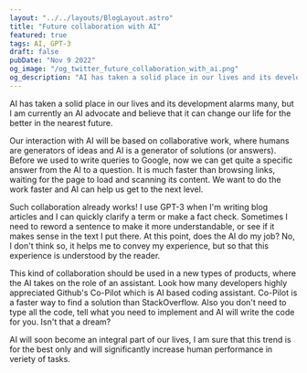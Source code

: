 ```yaml
---
layout: "../../layouts/BlogLayout.astro"
title: "Future collaboration with AI"
featured: true
tags: AI, GPT-3
draft: false
pubDate: "Nov 9 2022"
og_image: "/og_twitter_future_collaboration_with_ai.png"
og_description: "AI has taken a solid place in our lives and its development alarms many, but I am currently an AI advocate and believe that it can change our life for the better in the nearest future."
---
```


AI has taken a solid place in our lives and its development alarms many, but I am currently an AI advocate and believe that it can change our life for the better in the nearest future.

Our interaction with AI will be based on collaborative work, where humans are generators of ideas and AI is a generator of solutions (or answers). Before we used to write queries to Google, now we can get quite a specific answer from the AI to a question. It is much faster than browsing links, waiting for the page to load and scanning its content. We want to do the work faster and AI can help us get to the next level.

Such collaboration already works! I use GPT-3 when I'm writing blog articles and I can quickly clarify a term or make a fact check. Sometimes I need to reword a sentence to make it more understandable, or see if it makes sense in the text I put there. At this point, does the AI do my job? No, I don't think so, it helps me to convey my experience, but so that this experience is understood by the reader.

This kind of collaboration should be used in a new types of products, where the AI takes on the role of an assistant. Look how many developers highly appreciated Github's Co-Pilot which is AI based coding assistant. Co-Pilot is a faster way to find a solution than StackOverflow. Also you don't need to type all the code, tell what you need to implement and AI will write the code for you. Isn't that a dream?

AI will soon become an integral part of our lives, I am sure that this trend is for the best only and will significantly increase human performance in veriety of tasks.
